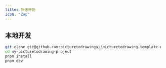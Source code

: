 ```yaml
---
title: 快速开始
icon: "Zap"
---
```


## 本地开发

```bash
git clone git@github.com:picturetodrawingai/picturetodrawing-template-one.git my-picturetodrawing-project
cd my-picturetodrawing-project
pnpm install
pnpm dev
```
